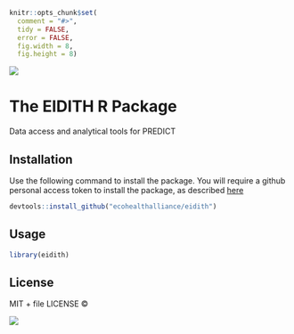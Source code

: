 
```r
knitr::opts_chunk$set(
  comment = "#>",
  tidy = FALSE,
  error = FALSE,
  fig.width = 8,
  fig.height = 8)
```


![](inst/eidith-logo-2014.png)

# The EIDITH R Package

Data access and analytical tools for PREDICT

## Installation

Use the following command to install the package.  You will require a github
personal access token to install the package, as described [here](http://happygitwithr.com/api-tokens.html)

```r
devtools::install_github("ecohealthalliance/eidith")
```

## Usage

```r
library(eidith)
```

## License

MIT + file LICENSE © 

![](inst/predictfooter.png)
